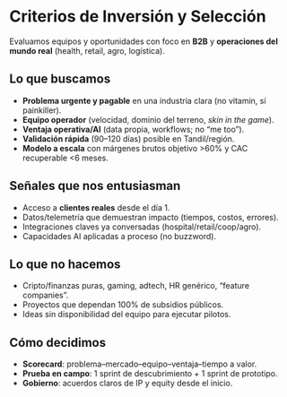 # Criterios de Inversión y Selección

Evaluamos equipos y oportunidades con foco en **B2B** y **operaciones del mundo real** (health, retail, agro, logística).

## Lo que buscamos
- **Problema urgente y pagable** en una industria clara (no vitamin, sí painkiller).
- **Equipo operador** (velocidad, dominio del terreno, *skin in the game*).
- **Ventaja operativa/AI** (data propia, workflows; no “me too”).
- **Validación rápida** (90–120 días) posible en Tandil/región.
- **Modelo a escala** con márgenes brutos objetivo >60% y CAC recuperable <6 meses.

## Señales que nos entusiasman
- Acceso a **clientes reales** desde el día 1.
- Datos/telemetría que demuestran impacto (tiempos, costos, errores).
- Integraciones claves ya conversadas (hospital/retail/coop/agro).
- Capacidades AI aplicadas a proceso (no buzzword).

## Lo que no hacemos
- Cripto/finanzas puras, gaming, adtech, HR genérico, “feature companies”.
- Proyectos que dependan 100% de subsidios públicos.
- Ideas sin disponibilidad del equipo para ejecutar pilotos.

## Cómo decidimos
- **Scorecard**: problema–mercado–equipo–ventaja–tiempo a valor.
- **Prueba en campo**: 1 sprint de descubrimiento + 1 sprint de prototipo.
- **Gobierno**: acuerdos claros de IP y equity desde el inicio.
